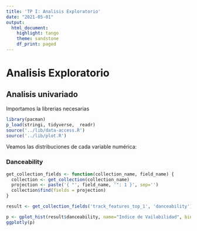```yaml
---
title: 'TP I: Analisis Exploratorio'
date: "2021-05-01"
output:
  html_document:
    highlight: tango
    theme: sandstone
    df_print: paged
---
```


# Analisis Exploratorio

## Analisis univariado

Importamos la librerias necesarias
```r
library(pacman)
p_load(stringi, tidyverse,  readr)
source('../lib/data-access.R')
source('../lib/plot.R')
```


Veamos las distribuciones de cada variable numérica:

### Danceability

```r
get_collection_fields <- function(collection_name, field_name) {
  collection <- get_collection(collection_name)
  projection <- paste('{ "', field_name, '": 1 }', sep='')
  collection$find(fields = projection)
}

result <- get_collection_fields('track_features_top_1', 'danceability')
```

```r
p <- gplot_hist(result$danceability, name="Indice de Vailabilidad", binwidth=0.06)
ggplotly(p)
```








